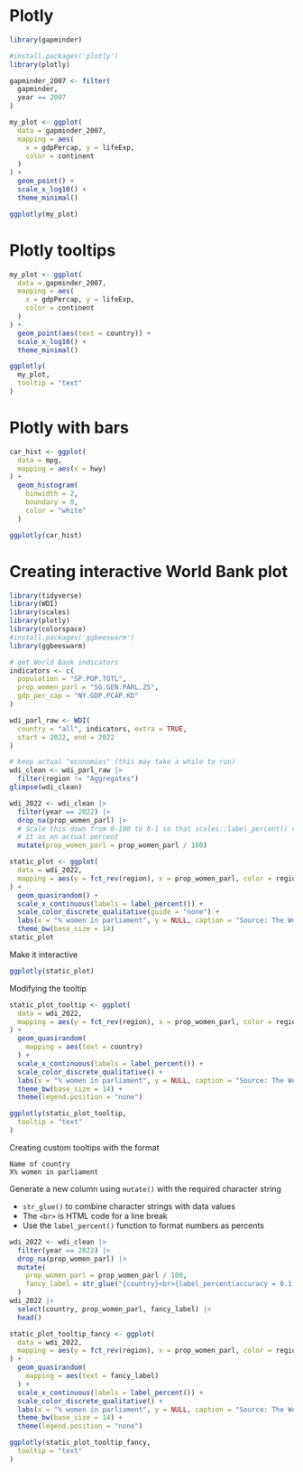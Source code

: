 # Plotly

```r
library(gapminder)

#install.packages('plotly')
library(plotly)

gapminder_2007 <- filter(
  gapminder,
  year == 2007
)

my_plot <- ggplot(
  data = gapminder_2007,
  mapping = aes(
    x = gdpPercap, y = lifeExp,
    color = continent
  )
) +
  geom_point() +
  scale_x_log10() +
  theme_minimal()

ggplotly(my_plot)
```

# Plotly tooltips
```r
my_plot <- ggplot(
  data = gapminder_2007,
  mapping = aes(
    x = gdpPercap, y = lifeExp,
    color = continent
  )
) +
  geom_point(aes(text = country)) +
  scale_x_log10() +
  theme_minimal()

ggplotly(
  my_plot,
  tooltip = "text"
)
```


# Plotly with bars
```r
car_hist <- ggplot(
  data = mpg,
  mapping = aes(x = hwy)
) +
  geom_histogram(
    binwidth = 2,
    boundary = 0,
    color = "white"
  )

ggplotly(car_hist)
```

# Creating interactive World Bank plot
```r
library(tidyverse)
library(WDI)
library(scales)
library(plotly)
library(colorspace)
#install.packages('ggbeeswarm')
library(ggbeeswarm)

# get World Bank indicators
indicators <- c(
  population = "SP.POP.TOTL",
  prop_women_parl = "SG.GEN.PARL.ZS",
  gdp_per_cap = "NY.GDP.PCAP.KD"
)

wdi_parl_raw <- WDI(
  country = "all", indicators, extra = TRUE,
  start = 2022, end = 2022
)

# keep actual "economies" (this may take a while to run)
wdi_clean <- wdi_parl_raw |>
  filter(region != "Aggregates")
glimpse(wdi_clean)
```

```r
wdi_2022 <- wdi_clean |>
  filter(year == 2022) |>
  drop_na(prop_women_parl) |>
  # Scale this down from 0-100 to 0-1 so that scales::label_percent() can format
  # it as an actual percent
  mutate(prop_women_parl = prop_women_parl / 100)

static_plot <- ggplot(
  data = wdi_2022,
  mapping = aes(y = fct_rev(region), x = prop_women_parl, color = region)
) +
  geom_quasirandom() +
  scale_x_continuous(labels = label_percent()) +
  scale_color_discrete_qualitative(guide = "none") +
  labs(x = "% women in parliament", y = NULL, caption = "Source: The World Bank") +
  theme_bw(base_size = 14)
static_plot
```
Make it interactive

```r
ggplotly(static_plot)
```

Modifying the tooltip

```r
static_plot_tooltip <- ggplot(
  data = wdi_2022,
  mapping = aes(y = fct_rev(region), x = prop_women_parl, color = region)
) +
  geom_quasirandom(
    mapping = aes(text = country)
  ) +
  scale_x_continuous(labels = label_percent()) +
  scale_color_discrete_qualitative() +
  labs(x = "% women in parliament", y = NULL, caption = "Source: The World Bank") +
  theme_bw(base_size = 14) +
  theme(legend.position = "none")

ggplotly(static_plot_tooltip,
  tooltip = "text"
)
```


Creating custom tooltips with the format

```
Name of country
X% women in parliament
```

Generate a new column using `mutate()` with the required character string

- `str_glue()` to combine character strings with data values
- The `<br>` is HTML code for a line break
- Use the `label_percent()` function to format numbers as percents

```r
wdi_2022 <- wdi_clean |>
  filter(year == 2022) |>
  drop_na(prop_women_parl) |>
  mutate(
    prop_women_parl = prop_women_parl / 100,
    fancy_label = str_glue("{country}<br>{label_percent(accuracy = 0.1)(prop_women_parl)} women in parliament")
  )
wdi_2022 |>
  select(country, prop_women_parl, fancy_label) |>
  head()
```


```r
static_plot_tooltip_fancy <- ggplot(
  data = wdi_2022,
  mapping = aes(y = fct_rev(region), x = prop_women_parl, color = region)
) +
  geom_quasirandom(
    mapping = aes(text = fancy_label)
  ) +
  scale_x_continuous(labels = label_percent()) +
  scale_color_discrete_qualitative() +
  labs(x = "% women in parliament", y = NULL, caption = "Source: The World Bank") +
  theme_bw(base_size = 14) +
  theme(legend.position = "none")

ggplotly(static_plot_tooltip_fancy,
  tooltip = "text"
)
```